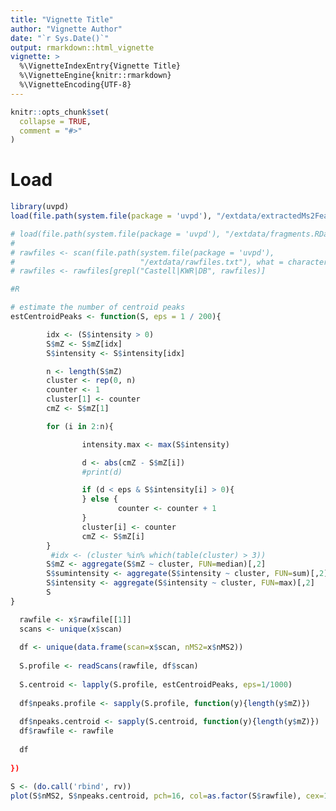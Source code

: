 ```yaml
---
title: "Vignette Title"
author: "Vignette Author"
date: "`r Sys.Date()`"
output: rmarkdown::html_vignette
vignette: >
  %\VignetteIndexEntry{Vignette Title}
  %\VignetteEngine{knitr::rmarkdown}
  %\VignetteEncoding{UTF-8}
---
```


```r
knitr::opts_chunk$set(
  collapse = TRUE,
  comment = "#>"
)
```

# Load

```r
library(uvpd)
load(file.path(system.file(package = 'uvpd'), "/extdata/extractedMs2Feature.RData"))

# load(file.path(system.file(package = 'uvpd'), "/extdata/fragments.RData"))
#
# rawfiles <- scan(file.path(system.file(package = 'uvpd'),
#                            "/extdata/rawfiles.txt"), what = character())
# rawfiles <- rawfiles[grepl("Castell|KWR|DB", rawfiles)]


```

```r
#R

# estimate the number of centroid peaks
estCentroidPeaks <- function(S, eps = 1 / 200){

        idx <- (S$intensity > 0)
        S$mZ <- S$mZ[idx]
        S$intensity <- S$intensity[idx]

        n <- length(S$mZ)
        cluster <- rep(0, n)
        counter <- 1
        cluster[1] <- counter
        cmZ <- S$mZ[1]

        for (i in 2:n){

                intensity.max <- max(S$intensity)

                d <- abs(cmZ - S$mZ[i])
                #print(d)

                if (d < eps & S$intensity[i] > 0){
                } else {
                        counter <- counter + 1
                }
                cluster[i] <- counter
                cmZ <- S$mZ[i]
        }
         #idx <- (cluster %in% which(table(cluster) > 3))
        S$mZ <- aggregate(S$mZ ~ cluster, FUN=median)[,2]
        S$sumintensity <- aggregate(S$intensity ~ cluster, FUN=sum)[,2]
        S$intensity <- aggregate(S$intensity ~ cluster, FUN=max)[,2]
        S
}
```

```r
  rawfile <- x$rawfile[[1]]
  scans <- unique(x$scan)
  
  df <- unique(data.frame(scan=x$scan, nMS2=x$nMS2))
  
  S.profile <- readScans(rawfile, df$scan)
  
  S.centroid <- lapply(S.profile, estCentroidPeaks, eps=1/1000)
  
  df$npeaks.profile <- sapply(S.profile, function(y){length(y$mZ)})
  
  df$npeaks.centroid <- sapply(S.centroid, function(y){length(y$mZ)})
  df$rawfile <- rawfile
  
  df
  
})
```


```r
S <- (do.call('rbind', rv))
plot(S$nMS2, S$npeaks.centroid, pch=16, col=as.factor(S$rawfile), cex=1.4)
```